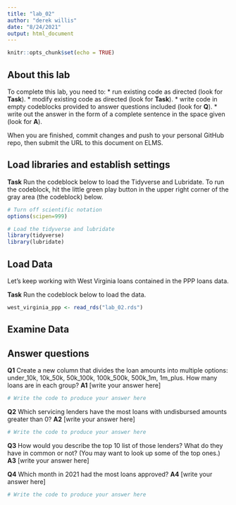 ```yaml
---
title: "lab_02"
author: "derek willis"
date: "8/24/2021"
output: html_document
---
```


```r
knitr::opts_chunk$set(echo = TRUE)
```

## About this lab

To complete this lab, you need to:
* run existing code as directed (look for **Task**).
* modify existing code as directed (look for **Task**).
* write code in empty codeblocks provided to answer questions included (look for **Q**).
* write out the answer in the form of a complete sentence in the space given (look for **A**).

When you are finished, commit changes and push to your personal GitHub repo, then submit the URL to this document on ELMS.

## Load libraries and establish settings

**Task** Run the codeblock below to load the Tidyverse and Lubridate. To run the codeblock, hit the little green play button in the upper right corner of the gray area (the codeblock) below.

```r
# Turn off scientific notation
options(scipen=999)

# Load the tidyverse and lubridate
library(tidyverse)
library(lubridate)
```

## Load Data

Let's keep working with West Virginia loans contained in the PPP loans data.  

**Task** Run the codeblock below to load the data.

```r
west_virginia_ppp <- read_rds("lab_02.rds")
```

## Examine Data

## Answer questions

**Q1** Create a new column that divides the loan amounts into multiple options: under_10k, 10k_50k, 50k_100k, 100k_500k, 500k_1m, 1m_plus. How many loans are in each group?
**A1** [write your answer here]

```r
# Write the code to produce your answer here

```

**Q2** Which servicing lenders have the most loans with undisbursed amounts greater than 0?
**A2** [write your answer here]

```r
# Write the code to produce your answer here

```

**Q3** How would you describe the top 10 list of those lenders? What do they have in common or not? (You may want to look up some of the top ones.)
**A3** [write your answer here]

**Q4** Which month in 2021 had the most loans approved?
**A4** [write your answer here]

```r
# Write the code to produce your answer here

```
